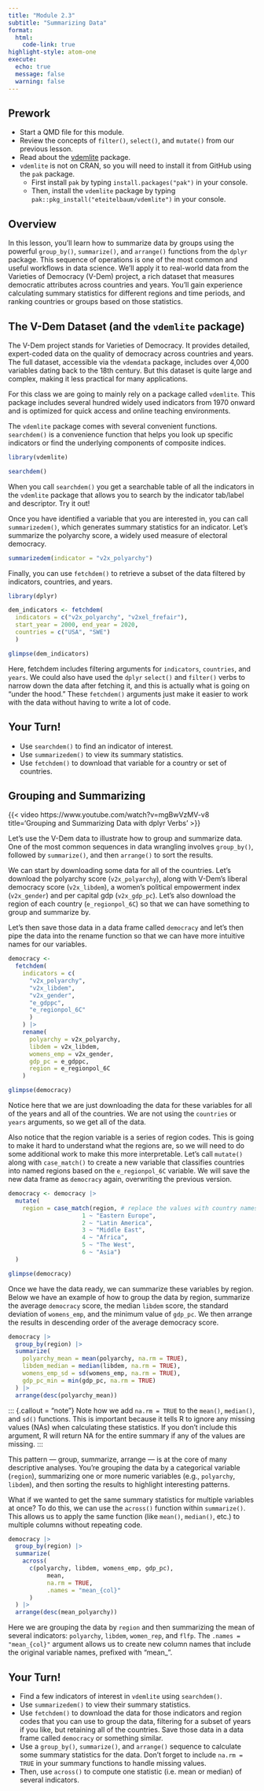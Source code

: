 ```yaml
---
title: "Module 2.3"
subtitle: "Summarizing Data"
format: 
  html:
    code-link: true
highlight-style: atom-one
execute: 
  echo: true
  message: false
  warning: false
---
```


::: {.callout-tip}
## Prework
- Start a QMD file for this module.
- Review the concepts of `filter()`, `select()`, and `mutate()` from our previous lesson. 
- Read about the [vdemlite](github.com/eteitelbaum/vdemlite) package.
- `vdemlite` is not on CRAN, so you will need to install it from GitHub using the `pak` package.
  + First install `pak` by typing `install.packages("pak")` in your console.
  + Then, install the `vdemlite` package by typing `pak::pkg_install("eteitelbaum/vdemlite")` in your console.
:::

## Overview

In this lesson, you'll learn how to summarize data by groups using the powerful `group_by()`, `summarize()`, and `arrange()` functions from the `dplyr` package. This sequence of operations is one of the most common and useful workflows in data science. We'll apply it to real-world data from the Varieties of Democracy (V-Dem) project, a rich dataset that measures democratic attributes across countries and years. You'll gain experience calculating summary statistics for different regions and time periods, and ranking countries or groups based on those statistics.

## The V-Dem Dataset (and the `vdemlite` package)

The V-Dem project stands for Varieties of Democracy. It provides detailed, expert-coded data on the quality of democracy across countries and years. The full dataset, accessible via the `vdemdata` package, includes over 4,000 variables dating back to the 18th century. But this dataset is quite large and complex, making it less practical for many applications. 

For this class we are going to mainly rely on a package called `vdemlite`. This package includes several hundred widely used indicators from 1970 onward and is optimized for quick access and online teaching environments.

The `vdemlite` package comes with several convenient functions. `searchdem()` is a convenience function that helps you look up specific indicators or find the underlying components of composite indices. 

```r
library(vdemlite)

searchdem()
```

When you call `searchdem()` you get a searchable table of all the indicators in the `vdemlite` package that allows you to search by the indicator tab/label and descriptor. Try it out!

Once you have identified a variable that you are interested in, you can call `summarizedem()`, which generates summary statistics for an indicator. Let's summarize the polyarchy score, a widely used measure of electoral democracy.

```r
summarizedem(indicator = "v2x_polyarchy")
```

Finally, you can use `fetchdem()` to retrieve a subset of the data filtered by indicators, countries, and years. 

```r
library(dplyr)

dem_indicators <- fetchdem(
  indicators = c("v2x_polyarchy", "v2xel_frefair"),                   
  start_year = 2000, end_year = 2020,
  countries = c("USA", "SWE")
  )

glimpse(dem_indicators)
```

Here, fetchdem includes filtering arguments for `indicators`, `countries`, and `years`. We could also have used the `dplyr` `select()` and `filter()` verbs to narrow down the data after fetching it, and this is actually what is going on "under the hood." These `fetchdem()` arguments just make it easier to work with the data without having to write a lot of code.

## Your Turn!

- Use `searchdem()` to find an indicator of interest.
- Use `summarizedem()` to view its summary statistics.
- Use `fetchdem()` to download that variable for a country or set of countries.

## Grouping and Summarizing

{{< video https://www.youtube.com/watch?v=mgBwVzMV-v8 title='Grouping and Summarizing Data with dplyr Verbs' >}}

Let's use the V-Dem data to illustrate how to group and summarize data. One of the most common sequences in data wrangling involves `group_by()`, followed by `summarize()`, and then `arrange()` to sort the results.

We can start by downloading some data for all of the countries. Let's download the polyarchy score (`v2x_polyarchy`), along with V-Dem's liberal democracy score (`v2x_libdem`), a women's political empowerment index (`v2x_gender`) and per capital gdp (`v2x_gdp_pc`). Let's also download the region of each country (`e_regionpol_6C`) so that we can have something to group and summarize by. 

Let's then save those data in a data frame called `democracy` and let's then pipe the data into the rename function so that we can have more intuitive names for our variables. 

```r
democracy <- 
  fetchdem(
    indicators = c(
      "v2x_polyarchy", 
      "v2x_libdem", 
      "v2x_gender", 
      "e_gdppc", 
      "e_regionpol_6C"
      ) 
    ) |>
    rename(
      polyarchy = v2x_polyarchy,
      libdem = v2x_libdem,
      womens_emp = v2x_gender,
      gdp_pc = e_gdppc,
      region = e_regionpol_6C
    )

glimpse(democracy)
```

Notice here that we are just downloading the data for these variables for all of the years and all of the countries. We are not using the `countries` or `years` arguments, so we get all of the data. 

Also notice that the region variable is a series of region codes. This is going to make it hard to understand what the regions are, so we will need to do some additional work to make this more interpretable. Let's call `mutate()` along with `case_match()` to create a new variable that classifies countries into named regions based on the `e_regionpol_6C` variable. We will save the new data frame as `democracy` again, overwriting the previous version.

```r
democracy <- democracy |>
  mutate(
    region = case_match(region, # replace the values with country names
                     1 ~ "Eastern Europe", 
                     2 ~ "Latin America",  
                     3 ~ "Middle East",   
                     4 ~ "Africa", 
                     5 ~ "The West", 
                     6 ~ "Asia")
  )

glimpse(democracy)
```

Once we have the data ready, we can summarize these variables by region. Below we have an example of how to group the data by region, summarize the average `democracy` score, the median `libdem` score, the standard deviation of `womens_emp`, and the minimum value of `gdp_pc`. We then arrange the results in descending order of the average democracy score. 

```r
democracy |>
  group_by(region) |>
  summarize(
    polyarchy_mean = mean(polyarchy, na.rm = TRUE),
    libdem_median = median(libdem, na.rm = TRUE),
    womens_emp_sd = sd(womens_emp, na.rm = TRUE),
    gdp_pc_min = min(gdp_pc, na.rm = TRUE)
  ) |>
  arrange(desc(polyarchy_mean))
```

::: {.callout = "note"}
Note how we add `na.rm = TRUE` to the `mean()`, `median()`, and `sd()` functions. This is important because it tells R to ignore any missing values (NAs) when calculating these statistics. If you don't include this argument, R will return NA for the entire summary if any of the values are missing.
:::

This pattern — group, summarize, arrange — is at the core of many descriptive analyses. You're grouping the data by a categorical variable (`region`), summarizing one or more numeric variables (e.g., `polyarchy`, `libdem`), and then sorting the results to highlight interesting patterns.

What if we wanted to get the same summary statistics for multiple variables at once? To do this, we can use the `across()` function within `summarize()`. This allows us to apply the same function (like `mean()`, `median()`, etc.) to multiple columns without repeating code. 

```r
democracy |>
  group_by(region) |>
  summarize(
    across(
      c(polyarchy, libdem, womens_emp, gdp_pc),
           mean,
           na.rm = TRUE,
           .names = "mean_{col}"
      )
  ) |>
  arrange(desc(mean_polyarchy))
```

Here we are grouping the data by `region` and then summarizing the mean of several indicators: `polyarchy`, `libdem`, `women_rep`, and `flfp`. The `.names = "mean_{col}"` argument allows us to create new column names that include the original variable names, prefixed with "mean_".

## Your Turn!

- Find a few indicators of interest in `vdemlite` using `searchdem()`.
- Use `summarizedem()` to view their summary statistics.
- Use `fetchdem()` to download the data for those indicators and region codes that you can use to group the data, filtering for a subset of years if you like, but retaining all of the countries. Save those data in a data frame called `democracy` or something similar.
- Use a `group_by()`, `summarize()`, and `arrange()` sequence to calculate some summary statistics for the data. Don't forget to include `na.rm = TRUE` in your summary functions to handle missing values.
- Then, use `across()` to compute one statistic (i.e. mean or median) of several indicators.
